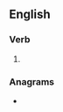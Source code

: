 ==English==

===Verb===
{{head|en|verb form}}

# {{en-third-person singular of|inhere}}

===Anagrams===
* {{l|en|henries}}